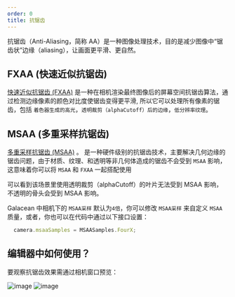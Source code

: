 ```yaml
---
order: 0
title: 抗锯齿
---
```


抗锯齿（Anti-Aliasing，简称 AA）是一种图像处理技术，目的是减少图像中“锯齿状”边缘（aliasing），让画面更平滑、更自然。

<Comparison
  leftSrc="https://mdn.alipayobjects.com/huamei_9ahbho/afts/img/A*i_i6TJFeLV8AAAAAAAAAAAAAegDwAQ/original"
  leftText="OFF"
  rightSrc="https://mdn.alipayobjects.com/huamei_9ahbho/afts/img/A*41n8SZdM8jYAAAAAAAAAAAAAegDwAQ/original"
  rightText="FXAA + MSAA"
/>

## FXAA (快速近似抗锯齿)
[快速近似抗锯齿 (FXAA)](https://en.wikipedia.org/wiki/Fast_approximate_anti-aliasing) 是一种在相机渲染最终图像后的屏幕空间抗锯齿算法，通过检测边缘像素的颜色对比度使锯齿变得更平滑,
所以它可以处理所有像素的锯齿，包括 `着色器生成的高光`，`透明裁剪（alphaCutoff）后的边缘`，`低分辨率纹理`。

<Comparison
  leftSrc="https://mdn.alipayobjects.com/huamei_9ahbho/afts/img/A*oTb9Trh4Y9sAAAAAAAAAAAAAegDwAQ/original"
  leftText="FXAA OFF"
  rightSrc="https://mdn.alipayobjects.com/huamei_9ahbho/afts/img/A*my-aSI1FnpoAAAAAAAAAAAAAegDwAQ/original"
  rightText="FXAA ON"
/>

## MSAA (多重采样抗锯齿)
[多重采样抗锯齿 (MSAA)](https://en.wikipedia.org/wiki/Multisample_anti-aliasing) 。
是一种硬件级别的抗锯齿技术，主要解决几何边缘的锯齿问题，由于材质、纹理、和透明等非几何体造成的锯齿不会受到 `MSAA` 影响，这意味着你可以将 `MSAA` 和 `FXAA` 一起搭配使用

<Comparison
  leftSrc="https://mdn.alipayobjects.com/huamei_9ahbho/afts/img/A*oTb9Trh4Y9sAAAAAAAAAAAAAegDwAQ/original"
  leftText="MSAA OFF"
  rightSrc="https://mdn.alipayobjects.com/huamei_9ahbho/afts/img/A*9T8LSJ2ORscAAAAAAAAAAAAAegDwAQ/original"
  rightText="MSAA 4x"
/>


<Callout type="warning">可以看到该场景里使用透明裁剪（alphaCutoff）的叶片无法受到 MSAA 影响，不透明的骨头会受到 MSAA 影响。</Callout>

Galacean 中相机下的 `MSAA采样` 默认为`4倍`，你可以修改 `MSAA采样` 来自定义 `MSAA` 质量，或者，你也可以在代码中通过以下接口设置：
```typescript
  camera.msaaSamples = MSAASamples.FourX;
```

## 编辑器中如何使用？

要观察抗锯齿效果需通过相机窗口预览：

![image](https://mdn.alipayobjects.com/huamei_9ahbho/afts/img/A*-fwHQJ6nC90AAAAAAAAAAAAAegDwAQ/original) 
![image](https://mdn.alipayobjects.com/huamei_9ahbho/afts/img/A*dgVPSrM27dcAAAAAAAAAAAAAegDwAQ/original) 
